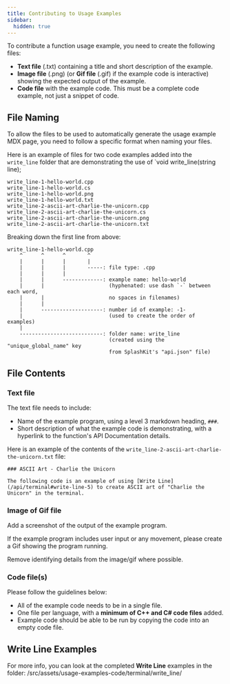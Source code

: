 ```yaml
---
title: Contributing to Usage Examples
sidebar:
  hidden: true
---
```


To contribute a function usage example, you need to create the following files:

- **Text file** (.txt) containing a title and short description of the example.
- **Image file** (.png) (or **Gif file** (.gif) if the example code is interactive) showing the expected output of the example.
- **Code file** with the example code. This must be a complete code example, not just a snippet of code.

## File Naming

To allow the files to be used to automatically generate the usage example MDX page, you need to follow a specific format when naming your files.

Here is an example of files for two code examples added into the `write_line` folder that are demonstrating the use of `void write_line(string line);

```plaintext
write_line-1-hello-world.cpp
write_line-1-hello-world.cs
write_line-1-hello-world.png
write_line-1-hello-world.txt
write_line-2-ascii-art-charlie-the-unicorn.cpp
write_line-2-ascii-art-charlie-the-unicorn.cs
write_line-2-ascii-art-charlie-the-unicorn.png
write_line-2-ascii-art-charlie-the-unicorn.txt
```

Breaking down the first line from above:

```plaintext
write_line-1-hello-world.cpp
    ^      ^      ^       ^
    |      |      |       |
    |      |      |       -----: file type: .cpp
    |      |      |
    |      |      -------------: example name: hello-world
    |      |                     (hyphenated: use dash `-` between each word,
    |      |                     no spaces in filenames)
    |      |
    |      --------------------: number id of example: -1-
    |                            (used to create the order of examples)
    |
    ---------------------------: folder name: write_line
                                 (created using the "unique_global_name" key
                                 from SplashKit's "api.json" file)
```

## File Contents

### Text file

The text file needs to include:

- Name of the example program, using a level 3 markdown heading, `###`.
- Short description of what the example code is demonstrating, with a hyperlink to the function's API Documentation details.

Here is an example of the contents of the `write_line-2-ascii-art-charlie-the-unicorn.txt` file:

```plaintext
### ASCII Art - Charlie the Unicorn

The following code is an example of using [Write Line](/api/terminal#write-line-5) to create ASCII art of "Charlie the Unicorn" in the terminal.
```

### Image of Gif file

Add a screenshot of the output of the example program.

If the example program includes user input or any movement, please create a Gif showing the program running.

Remove identifying details from the image/gif where possible.

### Code file(s)

Please follow the guidelines below:

- All of the example code needs to be in a single file.
- One file per language, with a **minimum of C++ and C# code files** added.
- Example code should be able to be run by copying the code into an empty code file.

## Write Line Examples

For more info, you can look at the completed **Write Line** examples in the folder: /src/assets/usage-examples-code/terminal/write_line/
